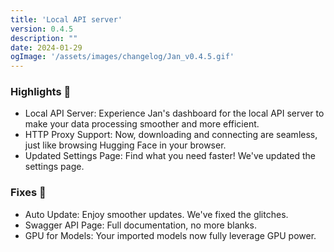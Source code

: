 ```yaml
---
title: 'Local API server'
version: 0.4.5
description: ""
date: 2024-01-29
ogImage: '/assets/images/changelog/Jan_v0.4.5.gif'
---
```



<ChangelogHeader/>

### Highlights 🎉

- Local API Server: Experience Jan's dashboard for the local API server to make your data processing smoother and more efficient.
- HTTP Proxy Support: Now, downloading and connecting are seamless, just like browsing Hugging Face in your browser.
- Updated Settings Page: Find what you need faster! We've updated the settings page.

### Fixes 💫

- Auto Update: Enjoy smoother updates. We've fixed the glitches.
- Swagger API Page: Full documentation, no more blanks.
- GPU for Models: Your imported models now fully leverage GPU power.